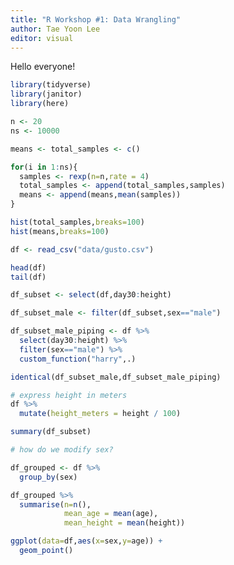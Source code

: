 ```yaml
---
title: "R Workshop #1: Data Wrangling"
author: Tae Yoon Lee
editor: visual
---
```


Hello everyone!

```r
library(tidyverse)
library(janitor)
library(here)
```

```r
n <- 20
ns <- 10000

means <- total_samples <- c()

for(i in 1:ns){
  samples <- rexp(n=n,rate = 4)
  total_samples <- append(total_samples,samples)
  means <- append(means,mean(samples))
}

hist(total_samples,breaks=100)
hist(means,breaks=100)
```

```r
df <- read_csv("data/gusto.csv")
```

```r
head(df)
tail(df)
```

```r
df_subset <- select(df,day30:height)
```

```r
df_subset_male <- filter(df_subset,sex=="male") 
```

```r
df_subset_male_piping <- df %>% 
  select(day30:height) %>% 
  filter(sex=="male") %>% 
  custom_function("harry",.)

identical(df_subset_male,df_subset_male_piping)
```

```r
# express height in meters
df %>% 
  mutate(height_meters = height / 100)

summary(df_subset)

# how do we modify sex?
```

```r
df_grouped <- df %>% 
  group_by(sex)
```

```r
df_grouped %>% 
  summarise(n=n(),
            mean_age = mean(age),
            mean_height = mean(height))
```

```r
ggplot(data=df,aes(x=sex,y=age)) +
  geom_point()
```
